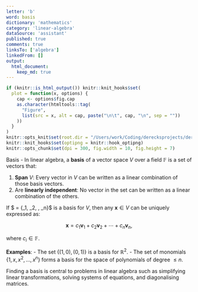 ```yaml
---
letter: 'b'
word: basis
dictionary: 'mathematics'
category: 'linear-algebra'
dataSource: 'assistant'
published: true
comments: true
linksTo: ['algebra']
linkedFrom: []
output:
  html_document:
    keep_md: true
---
```


```r
if (knitr::is_html_output()) knitr::knit_hooks$set(
  plot = function(x, options) {
    cap <- options$fig.cap
    as.character(htmltools::tag(
      "Figure", 
      list(src = x, alt = cap, paste("\n\t", cap, "\n", sep = ""))
    ))
  }
)
knitr::opts_knit$set(root.dir = "/Users/work/Coding/derecksprojects/derecksnotes.com-playground/derecksnotes.com/client/src/app/dictionaries/mathematics/definitions")
knitr::knit_hooks$set(optipng = knitr::hook_optipng)
knitr::opts_chunk$set(dpi = 300, fig.width = 10, fig.height = 7)
```

<a id="basis">Basis</a> - In linear algebra, a **basis** of a vector space $V$ over a field $\mathbb{F}$ is a set of vectors that:

1. **Span** $V$: Every vector in $V$ can be written as a linear combination of those basis vectors.
2. Are **linearly independent**: No vector in the set can be written as a linear combination of the others.

If $\mathcal{B} = \{\mathbf{v}_1, \mathbf{v}_2, \dots, \mathbf{v}_n\}\$ is a basis for $V$, then any $\mathbf{x} \in V$ can be uniquely expressed as:

$$
\mathbf{x} = c_1 \mathbf{v}_1 + c_2 \mathbf{v}_2 + \cdots + c_n \mathbf{v}_n,
$$

where $c_i \in \mathbb{F}$.

**Examples**:
- The set $\{(1,0), (0,1)\}$ is a basis for $\mathbb{R}^2$.
- The set of monomials $\{1, x, x^2, \dots, x^n\}$ forms a basis for the space of polynomials of degree $\le n$.

Finding a basis is central to problems in linear algebra such as simplifying linear transformations, solving systems of equations, and diagonalising matrices.

